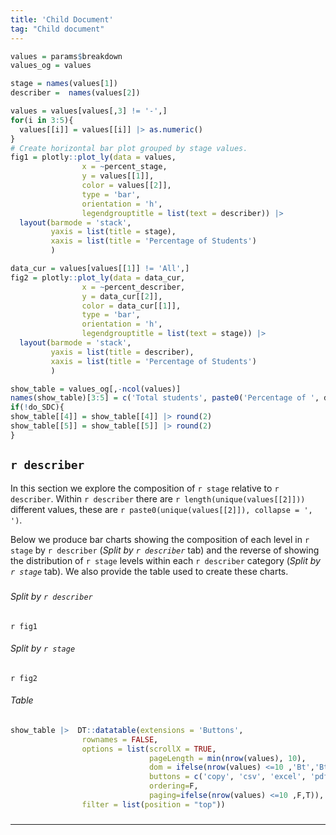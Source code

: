 ```yaml
---
title: 'Child Document'
tag: "Child document"
---
```


```r
values = params$breakdown
values_og = values

stage = names(values[1])
describer =  names(values[2])

values = values[values[,3] != '-',]
for(i in 3:5){
  values[[i]] = values[[i]] |> as.numeric()
}
# Create horizontal bar plot grouped by stage values.
fig1 = plotly::plot_ly(data = values,
                x = ~percent_stage,
                y = values[[1]],
                color = values[[2]],
                type = 'bar',
                orientation = 'h',
                legendgrouptitle = list(text = describer)) |>
  layout(barmode = 'stack',
         yaxis = list(title = stage),
         xaxis = list(title = 'Percentage of Students')
         )

data_cur = values[values[[1]] != 'All',]
fig2 = plotly::plot_ly(data = data_cur,
                x = ~percent_describer,
                y = data_cur[[2]],
                color = data_cur[[1]],
                type = 'bar',
                orientation = 'h',
                legendgrouptitle = list(text = stage)) |>
  layout(barmode = 'stack',
         yaxis = list(title = describer),
         xaxis = list(title = 'Percentage of Students')
         )

show_table = values_og[,-ncol(values)]
names(show_table)[3:5] = c('Total students', paste0('Percentage of ', describer ),  paste0('Percentage of ', stage))
if(!do_SDC){
show_table[[4]] = show_table[[4]] |> round(2)
show_table[[5]] = show_table[[5]] |> round(2)  
}


```

## `r describer`

In this section we explore the composition of `r stage` relative to `r describer`.
Within `r describer` there are `r length(unique(values[[2]]))` different values, these are `r paste0(unique(values[[2]]), collapse = ', ')`.

Below we produce bar charts showing the composition of each level in `r stage` by `r describer` (*Split by `r describer`* tab) and the reverse of showing the distribution of `r stage` levels within each `r describer` category (*Split by `r stage`* tab). We also provide the table used to create these charts.

#####  {.tabset}

###### Split by `r describer`

`r fig1`

###### Split by `r stage`

`r fig2`

###### Table

```r
show_table |>  DT::datatable(extensions = 'Buttons',
                rownames = FALSE,
                options = list(scrollX = TRUE,
                               pageLength = min(nrow(values), 10),
                               dom = ifelse(nrow(values) <=10 ,'Bt','Btp'),
                               buttons = c('copy', 'csv', 'excel', 'pdf'),
                               ordering=F,
                               paging=ifelse(nrow(values) <=10 ,F,T)),
                filter = list(position = "top"))
```

##### {-}


***
